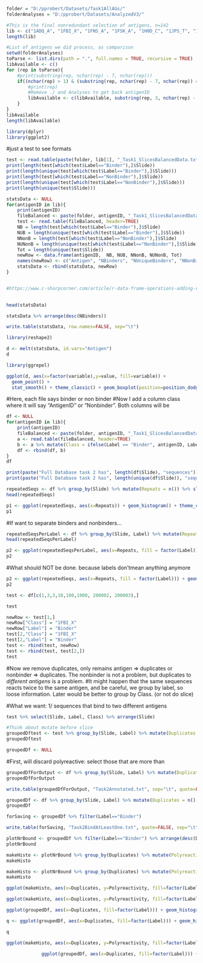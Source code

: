 ```r
folder = "D:/pprobert/Datasets/Task1AllAGs/"
folderAnalyses = "D:/pprobert/Datasets/AnalyzedV3/"

#This is the final nonredundant selection of antigens, n=142
lib <- c("1ADQ_A", "1FBI_X", "1FNS_A", "1FSK_A", "1H0D_C", "1JPS_T", "1KB5_AB", "1NCB_N", "1NSN_S", "1OAZ_A", "1OB1_C", "1OSP_O", "1PKQ_J", "1QFW_AB", "1RJL_C", "1S78_B", "1TQB_A", "1WEJ_F", "1YJD_C", "1ZTX_E", "2ARJ_RQ", "2B2X_A", "2FD6_AU", "2HFG_R", "2IH3_C", "2JEL_P", "2Q8A_A", "2R29_A", "2R4R_A", "2R56_A", "2UZI_R", "2VXQ_A", "2VXT_I", "2W9E_A", "2WUC_I", "2XQB_A", "2XWT_C", "2YC1_C", "2YPV_A", "2ZCH_P", "3BGF_S", "3BN9_A", "3CVH_ABC", "3DVG_XY", "3EFD_K", "3GI9_C", "3HI6_A", "3JBQ_B", "3KJ4_A", "3KR3_D", "3KS0_J", "3L5X_A", "3L95_X", "3MJ9_A", "3NCY_A", "3NFP_I", "3NH7_A", "3Q3G_E", "3R08_E", "3R1G_B", "3RAJ_A", "3RKD_A", "3RVV_A", "3SKJ_E", "3SQO_A", "3TT1_A", "3U9P_C", "3UBX_A", "3V6O_A", "3VG9_A", "3VRL_C", "3WD5_A", "4AEI_A", "4CAD_C", "4DKE_A", "4H88_A", "4HC1_B", "4HJ0_B", "4I18_R", "4I77_Z", "4K24_A", "4K3J_A", "4K9E_C", "4KI5_M", "4KXZ_A", "4LU5_B", "4MXV_B", "4N9G_C", "4NP4_A", "4OII_A", "4OKV_E", "4PP1_A", "4QCI_D", "4QEX_A", "4QNP_A", "4QWW_A", "4R9Y_D", "4RGM_S", "4U1G_A", "4U6V_A", "4WV1_F", "4Y5V_C", "4YPG_C", "4YUE_C", "4ZFG_A", "4ZFO_F", "4ZSO_E", "5B8C_C", "5BVP_I", "5C0N_A", "5C7X_A", "5CZV_A", "5D93_A", "5DFV_A", "5DHV_M", "5DMI_A", "5DO2_B", "5E8D_A", "5E8E_LH", "5E94_G", "5EII_G", "5EPM_C", "5EU7_A", "5EZO_A", "5F3B_C", "5FB8_C", "5H35_C", "5HDQ_A", "5HI4_B", "5IKC_M", "5J13_A", "5JW4_A", "5JZ7_A", "5KN5_C", "5KTE_A", "5L0Q_A", "5LQB_A", "5MES_A", "5T5F_A", "5TH9_A", "5TLJ_X", "5TZ2_C");
length(lib)
```

```r
#List of antigens we did process, as comparison
setwd(folderAnalyses)
toParse <- list.dirs(path = ".", full.names = TRUE, recursive = TRUE)
libAvailable <- c()
for (rep in toParse){
    #print(substring(rep, nchar(rep) - 7, nchar(rep)))
    if((nchar(rep) > 1) & (substring(rep, nchar(rep) - 7, nchar(rep)) == "Analyses")){
        #print(rep)
        #Remove ./ and Analyses to get back antigenID
        libAvailable <- c(libAvailable, substring(rep, 3, nchar(rep) - 8))
    }
}
libAvailable 
length(libAvailable)
```


```r
library(dplyr)
library(ggplot2)
```

#just a test to see formats
```r
test <- read.table(paste(folder, lib[1], "_Task1_SlicesBalancedData.txt", sep=""), header=TRUE)
print(length(test[which(test$Label=="Binder"),]$Slide))
print(length(unique(test[which(test$Label=="Binder"),]$Slide)))
print(length(test[which(test$Label=="NonBinder"),]$Slide))
print(length(unique(test[which(test$Label=="NonBinder"),]$Slide)))
print(length(unique(test$Slide)))
```

```r
statsData <- NULL
for(antigenID in lib){
    print(antigenID)
    fileBalanced <- paste(folder, antigenID, "_Task1_SlicesBalancedData.txt", sep="")
    test <- read.table(fileBalanced, header=TRUE)
    NB = length(test[which(test$Label=="Binder"),]$Slide)
    NUB = length(unique(test[which(test$Label=="Binder"),]$Slide))
    NNonB = length(test[which(test$Label=="NonBinder"),]$Slide)
    NUNonB = length(unique(test[which(test$Label=="NonBinder"),]$Slide))
    Tot = length(unique(test$Slide))
    newRow <- data.frame(antigenID,  NB, NUB, NNonB, NUNonB, Tot)  
    names(newRow) <- c("Antigen", "NBinders", "NUniqueBinders", "NNonBinders", "NUniqueNonBinders", "Total")  
    statsData <- rbind(statsData, newRow)
}


#https://www.c-sharpcorner.com/article/r-data-frame-operations-adding-rows-removing-rows-and-merging-two-data-frame/
  
```
```r
head(statsData)
```

```r
statsData %>% arrange(desc(NBinders))
```
```r
write.table(statsData, row.names=FALSE, sep="\t")
```


```r
library(reshape2)
```


```r
d <- melt(statsData, id.vars="Antigen")
d
```
```r
library(ggrepel)
```

```r
ggplot(d, aes(x=factor(variable),y=value, fill=variable)) + 
  geom_point() + 
  stat_smooth() + theme_classic() + geom_boxplot(position=position_dodge(0.0), width=0.2, outlier.shape = NA)
```

#Here, each file says binder or non binder
#Now I add a column class where it will say "AntigenID" or "Nonbinder". Both columns will be
```r
df <- NULL
for(antigenID in lib){
    print(antigenID)
    fileBalanced <- paste(folder, antigenID, "_Task1_SlicesBalancedData.txt", sep="")
    a <- read.table(fileBalanced, header=TRUE)
    b <- a %>% mutate(Class = ifelse(Label == "Binder", antigenID, Label))
    df <- rbind(df, b)
}
df
```

```r
print(paste("Full Database task 2 has", length(df$Slide), "sequences"))
print(paste("Full Database task 2 has", length(unique(df$Slide)), "sequences"))

```

```r
repeatedSeqs <- df %>% group_by(Slide) %>% mutate(Repeats = n()) %>% slice(1) %>% arrange(desc(Repeats))
head(repeatedSeqs)
```




```r
p1 <- ggplot(repeatedSeqs, aes(x=Repeats)) + geom_histogram() + theme_classic() + scale_x_continuous(name="Duplicates", limits=c(0, 30))
p1
```
#If want to separate binders and nonbinders...
```r
repeatedSeqsPerLabel <- df %>% group_by(Slide, Label) %>% mutate(Repeats = n()) %>% slice(1) %>% arrange(desc(Repeats))
head(repeatedSeqsPerLabel)

p2 <- ggplot(repeatedSeqsPerLabel, aes(x=Repeats, fill = factor(Label))) + geom_histogram() + theme_classic() + scale_x_continuous(name="Duplicates", limits=c(0, 30))
p2
```
#What should NOT be done. because labels don'tmean anything anymore
```r
p2 <- ggplot(repeatedSeqs, aes(x=Repeats, fill = factor(Label))) + geom_histogram() + theme_classic() + scale_x_continuous(name="Duplicates", limits=c(0, 30))
p2
```





```r
test <- df[c(1,3,3,10,100,1000, 200002, 200003),]
```


```r
test
```
```r
newRow <- test[1,]
newRow["Class"] = "1FBI_X"
newRow["Label"] = "Binder"
test[2,"Class"] = "1FBI_X"
test[2,"Label"] = "Binder"
test <- rbind(test, newRow)
test <- rbind(test, test[2,])
test
```

#Now we remove duplicates, only remains antigen => duplicates or nonbinder => duplicates. The nonbinder is not a problem, but duplicates to *different antigens* is a problem.
#It might happen that the same sequences reacts twice to the same antigen, and be careful, we group by label, so loose information. Later would be better to group by Class. (or not do slice)


#What we want: 1/ sequences that bind to two different antigens
```r
test %>% select(Slide, Label, Class) %>% arrange(Slide)
```






```r
#Think about mutate before slice
groupedDftest <- test %>% group_by(Slide, Label) %>% mutate(Duplicates = n(), nDiffAntigens = n_distinct(Class)) %>% slice(1) %>% arrange(Slide) %>% select(Slide, Label, Duplicates,  nDiffAntigens, Class)
groupedDftest
```




```r
groupedDf <- NULL
```




#First, will discard polyreactive: select those that are more than 
```r
groupedDfForOutput <- df %>% group_by(Slide, Label) %>% mutate(Duplicates = n(), nDiffAntigens = n_distinct(Class)) %>% arrange(Slide) %>% select(Slide, Label, Duplicates,  nDiffAntigens, Class)
groupedDfForOutput
```
```r
write.table(groupedDfForOutput, "Task2Annotated.txt", sep="\t", quote=FALSE, row.names=FALSE)
```


```r
groupedDf <- df %>% group_by(Slide, Label) %>% mutate(Duplicates = n(), nDiffAntigens = n_distinct(Class)) %>% slice(1) %>% arrange(Slide) %>% select(Slide, Label, Duplicates,  nDiffAntigens, Class)
groupedDf
```

```r
forSaving <- groupedDf %>% filter(Label=="Binder")
```

```r
write.table(forSaving, "Task2BindAtLeastOne.txt", quote=FALSE, sep="\t", row.names=FALSE) 
```



```r
plotNrBound <- groupedDf %>% filter(Label=="Binder") %>% arrange(desc(Duplicates))
plotNrBound
```




```r
makeHisto <- plotNrBound %>% group_by(Duplicates) %>% mutate(Polyreactivity = n()) %>% slice(1)
makeHisto
```
```r
makeHisto <- plotNrBound %>% group_by(Duplicates) %>% mutate(Polyreactivity = n()) %>% slice(1)
makeHisto
```


```r
ggplot(makeHisto, aes(x=Duplicates, y=Polyreactivity, fill=factor(Label))) + geom_point() + geom_smooth() +  theme_classic() 
```
```r
ggplot(makeHisto, aes(x=Duplicates, y=Polyreactivity, fill=factor(Label))) + geom_point() +  theme_classic() + scale_x_continuous(name="Duplicates", limits=c(0, 30))
```


```r
ggplot(groupedDf, aes(x=Duplicates, fill=factor(Label))) + geom_histogram() + theme_classic() + scale_x_continuous(name="Duplicates", limits=c(0, 30))
```


```r
q <- ggplot(groupedDf, aes(x=Duplicates, fill=factor(Label))) + geom_histogram() + theme_classic() 
```
```r
q
```

```r
ggplot(makeHisto, aes(x=Duplicates, y=Polyreactivity, fill=factor(Label))) + geom_point() +  theme_classic() + scale_x_continuous(name="Duplicates", limits=c(0, 30))
             
             ggplot(groupedDf, aes(x=Duplicates, fill=factor(Label))) + geom_histogram() + theme_classic() + scale_x_continuous(name="Duplicates", limits=c(0, 30))
```
